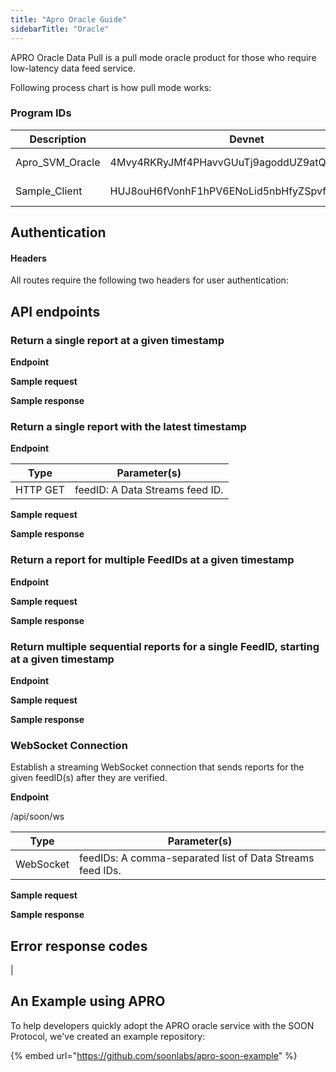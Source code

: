 ```yaml
---
title: "Apro Oracle Guide"
sidebarTitle: "Oracle"
---
```


APRO Oracle Data Pull is a pull mode oracle product for those who require low-latency data feed service.

Following process chart is how pull mode works:


### Program IDs

| Description       | Devnet                                       | Testnet     |
| ----------------- | -------------------------------------------- | ----------- |
| Apro\_SVM\_Oracle | 4Mvy4RKRyJMf4PHavvGUuTj9agoddUZ9atQoFma1tyMY | Coming soon |
| Sample\_Client    | HUJ8ouH6fVonhF1hPV6ENoLid5nbHfyZSpvfujw6X6Hm | Coming soon |

## Authentication

#### Headers

All routes require the following two headers for user authentication:



## API endpoints

### Return a single report at a given timestamp

**Endpoint**





**Sample request**


**Sample response**



### Return a single report with the latest timestamp

**Endpoint**



| Type     | Parameter(s)                    |
| -------- | ------------------------------- |
| HTTP GET | feedID: A Data Streams feed ID. |

**Sample request**



**Sample response**



### Return a report for multiple FeedIDs at a given timestamp

**Endpoint**





**Sample request**



**Sample response**



### Return multiple sequential reports for a single FeedID, starting at a given timestamp

**Endpoint**




**Sample request**



**Sample response**



### WebSocket Connection

Establish a streaming WebSocket connection that sends reports for the given feedID(s) after they are verified.

**Endpoint**

/api/soon/ws

| Type      | Parameter(s)                                              |
| --------- | --------------------------------------------------------- |
| WebSocket | feedIDs: A comma-separated list of Data Streams feed IDs. |

**Sample request**


**Sample response**


## Error response codes

|





## An Example using APRO

To help developers quickly adopt the APRO oracle service with the SOON Protocol, we've created an example repository:

{% embed url="https://github.com/soonlabs/apro-soon-example" %}